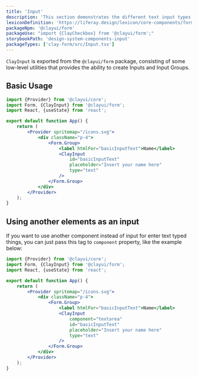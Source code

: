 ```yaml
---
title: 'Input'
description: 'This section demonstrates the different text input types.'
lexiconDefinition: 'https://liferay.design/lexicon/core-components/forms/text-input/'
packageNpm: '@clayui/form'
packageUse: "import {ClayCheckbox} from '@clayui/form';"
storybookPath: 'design-system-components-input'
packageTypes: ['clay-form/src/Input.tsx']
---
```


`ClayInput` is exported from the `@clayui/form` package, consisting of some low-level utilities that provides the ability to create Inputs and Input Groups.

## Basic Usage

```jsx preview
import {Provider} from '@clayui/core';
import Form, {ClayInput} from '@clayui/form';
import React, {useState} from 'react';

export default function App() {
	return (
		<Provider spritemap="/icons.svg">
			<div className="p-4">
				<Form.Group>
					<label htmlFor="basicInputText">Name</label>
					<ClayInput
						id="basicInputText"
						placeholder="Insert your name here"
						type="text"
					/>
				</Form.Group>
			</div>
		</Provider>
	);
}
```

## Using another elements as an input

If you want to use another component instead of input for enter text typed things, you can just pass this tag to `component` property, like the example below:

```jsx preview
import {Provider} from '@clayui/core';
import Form, {ClayInput} from '@clayui/form';
import React, {useState} from 'react';

export default function App() {
	return (
		<Provider spritemap="/icons.svg">
			<div className="p-4">
				<Form.Group>
					<label htmlFor="basicInputText">Name</label>
					<ClayInput
						component="textarea"
						id="basicInputText"
						placeholder="Insert your name here"
						type="text"
					/>
				</Form.Group>
			</div>
		</Provider>
	);
}
```
